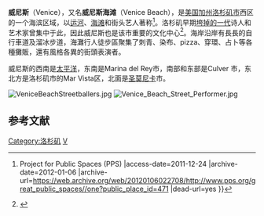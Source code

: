{{expand|time=2016-04-20T15:45:29+00:00}}
{{otheruse|other=義大利北部的城市|威尼斯}}

{{Infobox settlement
<!-- Basic info ---------------->
|name=威尼斯
<!-- images and maps ---------->
|image_skyline=Beach bikepath in the Venice Beach park, California.jpg
|imagesize=300px
|image_caption=
<!-- Location ------------------>
|subdivision_type       = 国家
|subdivision_name       = [[美国|美国]]
|subdivision_type1      = 州
|subdivision_name1      = [[加州|加州]]
|subdivision_type2      = 县
|subdivision_name2      = [[洛杉矶县|洛杉矶县]]
|subdivision_type3      = 市
|subdivision_name3      = [[洛杉矶市|洛杉矶市]]
<!-- Area --------------------->
|area_footnotes= <ref name="Los Angeles Times Neighborhood Project">{{cite web|url=http://projects.latimes.com/mapping-la/neighborhoods/neighborhood/westlake/|title=Los Angeles Times Neighborhood Project|accessdate=2010-04-11|archive-date=2013-06-19|archive-url=https://web.archive.org/web/20130619033504/http://projects.latimes.com/mapping-la/neighborhoods/neighborhood/westlake/|dead-url=no}}</ref>
|area_total_sq_mi= 3.1
<!-- Population ----------------------->
|population_as_of=2008年
|population_footnotes= <ref name="Los Angeles Times Neighborhood Project"/>
|population_note=
|population_total=40885
|population_density_sq_mi=12324
|coordinates={{Coord|33.99083|N|118.45917|W|type:city_region:US-CA|format=dms|display=it}}
|pushpin_map=USA California
|pushpin_map_caption=在加州的位置
}}
'''威尼斯'''（Venice），又名'''威尼斯海滩'''（Venice Beach），是[[美国|美国]][[加州|加州]][[洛杉矶市|洛杉矶市]]西区的一个海滨区域，以[[运河|运河]]、[[海滩|海滩]]和街头艺人著称<ref>{{Cite web |url=http://www.pps.org/great_public_spaces/one?public_place_id=471 |title=Venice Beach - Great Public Spaces {{!}} Project for Public Spaces (PPS) |access-date=2011-12-24 |archive-date=2012-01-06 |archive-url=https://web.archive.org/web/20120106022708/http://www.pps.org/great_public_spaces//one?public_place_id=471 |dead-url=yes }}</ref>。洛杉矶早期[[垮掉的一代|垮掉的一代]]诗人和艺术家曾集中于此，因此威尼斯也是该市重要的文化中心<ref>{{Cite web |url=http://www.westland.net/venice/history3.htm |title=Venice History, Part 3 |access-date=2011-12-24 |archive-date=2020-12-04 |archive-url=https://web.archive.org/web/20201204230030/https://www.westland.net/venice/history3.htm |dead-url=no }}</ref>。海岸沿岸有長長的自行車道及溜冰步道，海灘行人徒步區聚集了刺青、染布、pizza、穿環、占卜等各種攤販，還有風格各異的街頭表演者。

威尼斯的西南是[[太平洋|太平洋]]，东南是Marina del Rey市，南部和东部是Culver 市，东北方是洛杉矶市的Mar Vista区，北面是[[圣莫尼卡|圣莫尼卡]]市。

[[Image:VeniceBeachStreetballers.jpg|thumb]]
[[Image:Venice_Beach_Street_Performer.jpg|thumb]]

==参考文献==
{{Reflist|30em}}

{{Authority control}}
[[Category:洛杉矶|Category:洛杉矶]]
[[Category:好萊塢歷史和文化|V]]